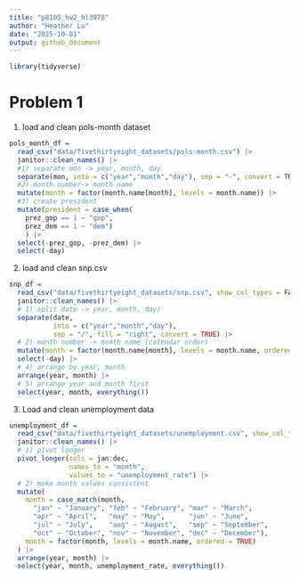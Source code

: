```yaml
---
title: "p8105_hw2_hl3978"
author: "Heather Lu"
date: "2025-10-01"
output: github_document
---
```


```r
library(tidyverse)
```


# Problem 1

1) load and clean pols-month dataset
```r

pols_month_df = 
  read_csv("data/fivethirtyeight_datasets/pols-month.csv") |> 
  janitor::clean_names() |> 
  #1) separate mon -> year, month, day
  separate(mon, into = c("year","month","day"), sep = "-", convert = TRUE) |>
  #2) month number-> month name
  mutate(month = factor(month.name[month], levels = month.name)) |> 
  #3) create president 
  mutate(president = case_when(
    prez_gop == 1 ~ "gop",
    prez_dem == 1 ~ "dem")
    ) |> 
  select(-prez_gop, -prez_dem) |> 
  select(-day)
```


2) load and clean snp.csv

```r

snp_df = 
  read_csv("data/fivethirtyeight_datasets/snp.csv", show_col_types = FALSE) |>
  janitor::clean_names() |> 
  # 1) split date -> year, month, day)
  separate(date, 
           into = c("year","month","day"),
           sep = "/", fill = "right", convert = TRUE) |> 
  # 2) month number -> month name (calendar order)
  mutate(month = factor(month.name[month], levels = month.name, ordered = TRUE)) |> 
  select(-day) |>
  # 4) arrange by year, month
  arrange(year, month) |>
  # 5) arrange year and month first
  select(year, month, everything())

```

3) Load and clean unemployment data

```r
unemployment_df = 
  read_csv("data/fivethirtyeight_datasets/unemployment.csv", show_col_types = FALSE) |>
  janitor::clean_names() |> 
  # 1) pivot longer
  pivot_longer(cols = jan:dec,
               names_to = "month",
               values_to = "unemployment_rate") |> 
  # 2) make month values consistent
  mutate(
    month = case_match(month,
      "jan" ~ "January", "feb" ~ "February", "mar" ~ "March",
      "apr" ~ "April",   "may" ~ "May",      "jun" ~ "June",
      "jul" ~ "July",    "aug" ~ "August",   "sep" ~ "September",
      "oct" ~ "October", "nov" ~ "November", "dec" ~ "December"), 
    month = factor(month, levels = month.name, ordered = TRUE)
  ) |> 
  arrange(year, month) |> 
  select(year, month, unemployment_rate, everything())
```



